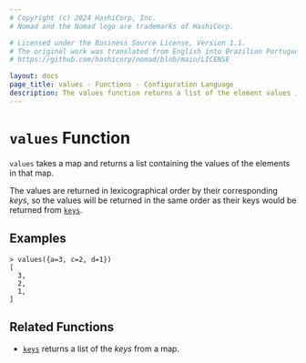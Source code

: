 ```yaml
---
# Copyright (c) 2024 HashiCorp, Inc.
# Nomad and the Nomad logo are trademarks of HashiCorp.

# Licensed under the Business Source License, Version 1.1.
# The original work was translated from English into Brazilian Portuguese.
# https://github.com/hashicorp/nomad/blob/main/LICENSE

layout: docs
page_title: values - Functions - Configuration Language
description: The values function returns a list of the element values in a given map.
---
```


# `values` Function

`values` takes a map and returns a list containing the values of the elements
in that map.

The values are returned in lexicographical order by their corresponding _keys_,
so the values will be returned in the same order as their keys would be
returned from [`keys`](/nomad/docs/job-specification/hcl2/functions/collection/keys).

## Examples

```shell-session
> values({a=3, c=2, d=1})
[
  3,
  2,
  1,
]
```

## Related Functions

- [`keys`](/nomad/docs/job-specification/hcl2/functions/collection/keys) returns a list of the _keys_ from a map.
